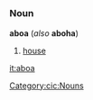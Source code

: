 =={{cic}}==
===Noun===

'''aboa''' (''also'' '''aboha''')
#[[house]]
[[Category:cic:Nouns]]
[[it:aboa]]